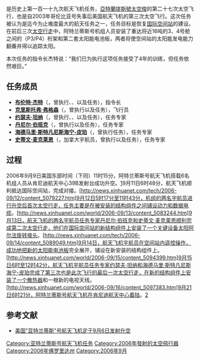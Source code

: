 {{noteTA
|G1=Aero
}}
{{Infobox spaceflight
| operator           = [[美国国家航空航天局|美国国家航空航天局]]
| name               = {{lang|en|STS-115}}
| insignia           = STS-115 patch.png
| spacecraft         = {{OV|104}}
| crew_size          = 6
| launch_site        = 佛罗里达州[[肯尼迪航天中心|肯尼迪航天中心]]<br />{{lang|en|LC 39B}}
| launch_date        = 2006年9月9日<br />15:14:55 {{lang|en|[[UTC|UTC]]}}
| landing_date       = 2006年9月21日<br />10:21:30 {{lang|en|UTC}}
| mission_duration   = 11天19小时6分钟35秒
| orbit_apoapsis     = 226.6千米
| orbit_periapsis    = 157.4千米
| apsis              = 地
| orbit_reference    = [[地心轨道|地心轨道]]
| orbit_regime       = [[近地轨道|近地轨道]]
| orbit_inclination  = 51.6°
| orbit_period       = 88.7分钟
| distance_travelled = 7,840,000千米

| crew_photo         = STS-115 crew.jpg
| crew_photo_caption = 后排左起：斯蒂法尼斯海恩-派帕、坦纳、伯班克、麦克莱恩<br />前排左起：弗格森、杰特
| next_mission       = [[File:Sts-116-patch.png|23px]] {{lang|en|[[STS-116|STS-116]]}}
| programme          = [[美國太空梭計劃|美國太空梭計劃]]
| previous_mission   = [[File:STS-121_patch.svg|25px]] {{lang|en|[[STS-121|STS-121]]}}
|}}

'''{{lang|en|STS-115}}'''是历史上第一百一十九次航天飞机任务，[[亞特蘭提斯號太空梭|亞特蘭提斯號太空梭]]的第二十七次太空飞行，也是自2003年哥伦比亚号失事后美国航天飞机的第三次太空飞行。这次任务被认为是迄今为止难度最大的航天任务之一，任务目标是恢复[[国际空间站|国际空间站]]的建设。在前后三次[[太空行走|太空行走]]中，阿特兰蒂斯号机组人员安装了重达将近16吨的3、4号舱之间的（P3/P4）桁架和第二套太阳能电池板，两者将使空间站的太阳能发电能力翻番并得以追踪太阳。

本次任务的指令长杰特说：“我们已为执行这项任务接受了4年的训练，但任务依然艰巨。”

== 任务成员 ==
*'''[[布伦特·杰特|布伦特·杰特]]'''（{{lang|en|Brent Jett}}，曾执行{{lang|en|[[STS-72|STS-72]]}}、{{lang|en|[[STS-81|STS-81]]}}、{{lang|en|[[STS-97|STS-97]]}}以及{{lang|en|STS-115}}任务），指令长
*'''[[克里斯托弗·弗格森|克里斯托弗·弗格森]]'''（{{lang|en|Christopher Ferguson}}，曾执行{{lang|en|STS-115}}以及{{lang|en|[[STS-126|STS-126]]}}任务），飞行员
*'''[[约瑟夫·坦纳|约瑟夫·坦纳]]'''（{{lang|en|Joseph R. Tanner}}，曾执行{{lang|en|[[STS-66|STS-66]]}}、{{lang|en|[[STS-82|STS-82]]}}、{{lang|en|[[STS-97|STS-97]]}}以及{{lang|en|STS-115}}任务），任务专家
*'''[[丹尼尔·伯班克|丹尼尔·伯班克]]'''（{{lang|en|Daniel C. Burbank}}，曾执行{{lang|en|[[STS-106|STS-106]]}}以及{{lang|en|STS-115}}任务），任务专家
*'''[[海德马里·斯特凡尼斯海宁-皮珀|海德马里·斯特凡尼斯海宁-皮珀]]'''（{{lang|en|Heidemarie M. Stefanyshyn-Piper}}，曾执行{{lang|en|STS-115}}任务），任务专家
*'''[[史蒂文·麦克莱恩|史蒂文·麦克莱恩]]'''（{{lang|en|Steven MacLean}}，加拿大宇航员，曾执行{{lang|en|[[STS-52|STS-52]]}}以及{{lang|en|STS-115}}任务），任务专家

== 过程 ==
2006年9月9日美国东部时间（下同）11时15分，阿特兰蒂斯号航天飞机搭载6名机组人员从肯尼迪航天中心39B发射台成功升空。[http://news.xinhuanet.com/tech/2006-09/10/content_5071314.htm]{{Wayback|url=http://news.xinhuanet.com/tech/2006-09/10/content_5071314.htm |date=20081212043331 }}9月11日6时48分，航天飞机顺利抵达国际空间站，完成对接。[http://news.xinhuanet.com/tech/2006-09/12/content_5079227.htm]9月12日5时17分至11时43分，机组的两名宇航员进行升空后首次太空行走，任务主要是在被安装的结构组件之间铺设动力和数据电缆。[http://news.xinhuanet.com/world/2006-09/13/content_5083244.htm]9月13日，航天飞机的两名宇航员任务专家丹尼尔·伯班克和史蒂文·麦克莱恩顺利完成第二次太空行走，他们在国际空间站的新结构组件上安装了一个关键设备[[太阳阿尔法旋转接头|太阳阿尔法旋转接头]]。[http://news.xinhuanet.com/tech/2006-09/14/content_5089049.htm]9月14日，航天飞机宇航员在空间站内遥控操作，成功地把新的[[太阳能电池板|太阳能电池板]]完全展开，铺设在新安装的结构组件上。[http://news.xinhuanet.com/world/2006-09/15/content_5094399.htm]9月15日6时至12时42分，航天飞机宇航员任务专家约瑟夫·坦纳和海德马里·斯特凡尼斯海宁-皮珀完成了第三次也是此次飞行的最后一次太空行走，在新的结构组件上安装了一个[[散热器|散热器]]和一根新的电视天线。[http://news.xinhuanet.com/world/2006-09/16/content_5097383.htm]9月21日6时21分，阿特兰蒂斯号航天飞机在肯尼迪航天中心着陆。[http://news.xinhuanet.com/world/2006-09/21/content_5121437.htm]

== 参考文献 ==
*[https://web.archive.org/web/20061110051415/http://usinfo.state.gov/xarchives/display.html?p=washfile-chinese&y=2006&m=September&x=20060905162804niremm0.7113916 美国"亚特兰蒂斯"号航天飞机定于9月6日发射升空]

{{Commons|STS-115}}

{{阿特兰蒂斯号航天飞机}}

[[Category:亚特兰蒂斯号航天飞机任务|Category:亚特兰蒂斯号航天飞机任务]]
[[Category:2006年發射的太空飛行器|Category:2006年發射的太空飛行器]]
[[Category:2006年佛罗里达州|Category:2006年佛罗里达州]]
[[Category:2006年9月|Category:2006年9月]]